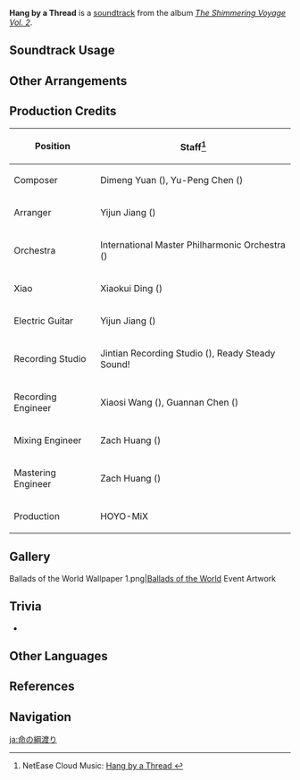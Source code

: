 {{Soundtrack Infobox
|image          = The Shimmering Voyage Vol 2.png
|album          = The Shimmering Voyage Vol. 2
|disc           = 3
|number         = 46
|featured       =
|featured2      =
|featured3      =
|featured_disc  =
|featured_disc2 =
|featured_disc3 =
|youtube_id     = mLDH4rI6XW4
|spotify_id     = 3ilG6aAOE7pAH6sPudU7R2
|previous       = A Clueless Case
|next           = Yaksha's Reminiscence
}}
{{Description|Trapped in the depths, faced with a choice between life and death, his destiny is to make the ultimate sacrifice.|Ballads of the World}}
'''Hang by a Thread''' is a [[soundtrack]] from the album ''[[The Shimmering Voyage Vol. 2]]''.

==Soundtrack Usage==
{{Soundtrack Usage
|quest    = At Tunnel's End, Light//cutscene
|location = 
|domain   = 
}}

==Other Arrangements==
{{Files by Category Gallery|Media Using an Unreleased Arrangement of Hang by a Thread Soundtrack}}

==Production Credits==
{| class="wikitable"
! Position
! Staff<ref>NetEase Cloud Music: [https://music.163.com/#/song?id=1973622685 Hang by a Thread {{zh|命悬一线}}]</ref>
|-
! Composer
| Dimeng Yuan ({{zh|苑迪萌}}), Yu-Peng Chen ({{zh|陈致逸}})
|-
! Arranger
| Yijun Jiang ({{zh|姜以君}})
|-
! Orchestra
| International Master Philharmonic Orchestra ({{zh|国际首席爱乐乐团}})
|-
! Xiao
| Xiaokui Ding ({{zh|丁晓逵}})
|-
! Electric Guitar
| Yijun Jiang ({{zh|姜以君}})
|-
! Recording Studio
| Jintian Recording Studio ({{zh|金田录音棚}}), Ready Steady Sound!
|-
! Recording Engineer
| Xiaosi Wang ({{zh|王小四}}), Guannan Chen ({{zh|陈冠男}})
|-
! Mixing Engineer
| Zach Huang ({{zh|黄巍}})
|-
! Mastering Engineer
| Zach Huang ({{zh|黄巍}})
|-
! Production
| HOYO-MiX
|}

==Gallery==
<gallery>
Ballads of the World Wallpaper 1.png|[[Ballads of the World]] Event Artwork
</gallery>

==Trivia==
* {{Transclude|Path of Yaksha|XiaoLeitmotif|section=1}}

==Other Languages==
{{Other Languages
|en      = Hang by a Thread
|zhs     = 命悬一线
|zhs_rm  = Mìngxuányīxiàn
|zht     = 命懸一線
|zht_rm  = Mìngxuányīxiàn
|zh_tl   = Hang by a Thread
|ja      = 命の綱渡り
|ja_rm   = Inochi no Tsunawatari
|ja_tl   = Life on the Line
|ja_note = {{ja|綱渡り|Tsunawatari|lit=tightrope walking}} is used metaphorically to describe a risky action.
}}

==References==
{{Reflist}}

==Navigation==
{{Soundtrack Navbox|The Shimmering Voyage|2}}

[[ja:命の綱渡り]]
